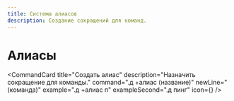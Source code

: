 ```yaml
---
title: Система алиасов
description: Создание сокращений для команд.
---
```



# Алиасы <Bookmark className="inline-block h-5 w-5 text-emerald-500" />

<CommandCard
  title="Создать алиас"
  description="Назначить сокращение для команды."
  command=".д +алиас (название)"
  newLine="(команда)"
  example=".д +алиас п"
  exampleSecond=".д пинг"
  icon={<Bookmark className="h-5 w-5 text-emerald-500" />}
/>

<br />

<CommandCard
  title="Удалить алиас"
  description="Удалить существующий алиас."
  command=".д -алиас (название)"
/>

<br />

<CommandCard
  title="Список алиасов"
  description="Показать все алиасы."
  command=".д алиасы"
/>
